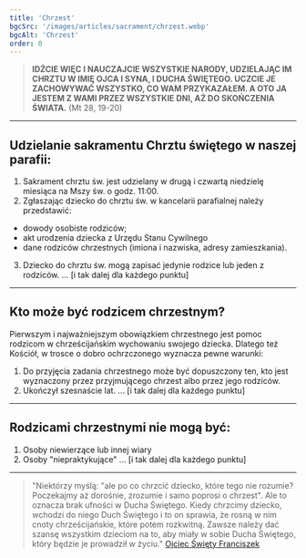 ```yaml
---
title: 'Chrzest'
bgcSrc: '/images/articles/sacrament/chrzest.webp'
bgcAlt: 'Chrzest'
order: 0
---
```


> **IDŹCIE WIĘC I NAUCZAJCIE WSZYSTKIE NARODY, UDZIELAJĄC IM CHRZTU W IMIĘ OJCA I SYNA, I DUCHA ŚWIĘTEGO. UCZCIE JE ZACHOWYWAĆ WSZYSTKO, CO WAM PRZYKAZAŁEM. A OTO JA JESTEM Z WAMI PRZEZ WSZYSTKIE DNI, AŻ DO SKOŃCZENIA ŚWIATA.**
> (Mt 28, 19-20)

---

## Udzielanie sakramentu Chrztu świętego w naszej parafii:

1. Sakrament chrztu św. jest udzielany w drugą i czwartą niedzielę miesiąca na Mszy św. o godz. 11:00.
2. Zgłaszając dziecko do chrztu św. w kancelarii parafialnej należy przedstawić:
- dowody osobiste rodziców;
- akt urodzenia dziecka z Urzędu Stanu Cywilnego
- dane rodziców chrzestnych (imiona i nazwiska, adresy zamieszkania).
3. Dziecko do chrztu św. mogą zapisać jedynie rodzice lub jeden z rodziców.
... [i tak dalej dla każdego punktu]

---

## Kto może być rodzicem chrzestnym?

Pierwszym i najważniejszym obowiązkiem chrzestnego jest pomoc rodzicom w chrześcijańskim wychowaniu swojego dziecka. Dlatego też Kościół, w trosce o dobro ochrzczonego wyznacza pewne warunki:

1. Do przyjęcia zadania chrzestnego może być dopuszczony ten, kto jest wyznaczony przez przyjmującego chrzest albo przez jego rodziców.
2. Ukończył szesnaście lat.
... [i tak dalej dla każdego punktu]

---

## Rodzicami chrzestnymi nie mogą być:

1. Osoby niewierzące lub innej wiary
2. Osoby "niepraktykujące"
... [i tak dalej dla każdego punktu]

---

> "Niektórzy myślą: "ale po co chrzcić dziecko, które tego nie rozumie? Poczekajmy aż dorośnie, zrozumie i samo poprosi o chrzest". Ale to oznacza brak ufności w Ducha Świętego. Kiedy chrzcimy dziecko, wchodzi do niego Duch Świętego i to on sprawia, że rosną w nim cnoty chrześcijańskie, które potem rozkwitną. Zawsze należy dać szansę wszystkim dzieciom na to, aby miały w sobie Ducha Świętego, który będzie je prowadził w życiu."
> [Ojciec Święty Franciszek](https://pl.wikipedia.org/wiki/Franciszek_(papie%C5%BC))
